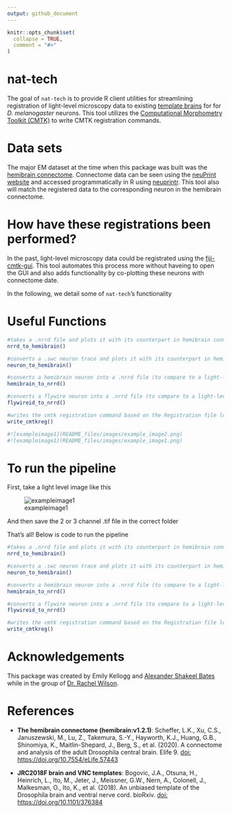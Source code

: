 ```yaml
---
output: github_document
---
```


<!-- README.md is generated from README.Rmd. Please edit that file -->

```r
knitr::opts_chunk$set(
  collapse = TRUE,
  comment = "#>"
)
```

# nat-tech

<!-- badges: start -->
<!-- badges: end -->

The goal of `nat-tech` is to provide R client utilities for streamlining registration of light-level microscopy data to existing [template brains](https://www.janelia.org/open-science/jrc-2018-brain-templates) for for *D. melanogaster* neurons. This tool utilizes the [Computational Morphometry Toolkit (CMTK)](https://www.nitrc.org/projects/cmtk/) to write CMTK registration commands. 

# Data sets
The major EM dataset at the time when this package was built was the [hemibrain connectome](https://www.janelia.org/project-team/flyem/hemibrain). Connectome data can be seen using the 
[neuPrint website](https://neuprint.janelia.org/help/videos?dataset=hemibrain) and accessed programmatically in R using [neuprintr](https://github.com/natverse/neuprintr). This tool also will match the registered data to the corresponding neuron in the hemibrain connectome. 

# How have these registrations been performed? 
In the past, light-level microscopy data could be registrated using the [fiji-cmtk-gui](https://github.com/jefferis/fiji-cmtk-gui). This tool automates this process more without haveing to open the GUI and also adds functionality by co-plotting these neurons with connectome date. 

In the following, we detail some of `nat-tech`'s functionality 

# Useful Functions
```r
#takes a .nrrd file and plots it with its counterpart in hemibrain connectome
nrrd_to_hemibrain()

#converts a .swc neuron trace and plots it with its counterpart in hemibrain connectome
neuron_to_hemibrain()

#converts a hemibrain neuron into a .nrrd file (to compare to a light-level image image)
hemibrain_to_nrrd()

#converts a flywire neuron into a .nrrd file (to compare to a light-level image image)
flywireid_to_nrrd()

#writes the cmtk registration command based on the Registration file location
write_cmtkreg()

#![exampleimage1](README_files/images/example_image2.png)
#![exampleimage1](README_files/images/example_image1.png)
```

# To run the pipeline

First, take a light level image like this

![exampleimage1](README_files/images/example_image3.png)

And then save the 2 or 3 channel .tif file in the correct folder

That's all! Below is code to run the pipeline
```r
#takes a .nrrd file and plots it with its counterpart in hemibrain connectome
nrrd_to_hemibrain()

#converts a .swc neuron trace and plots it with its counterpart in hemibrain connectome
neuron_to_hemibrain()

#converts a hemibrain neuron into a .nrrd file (to compare to a light-level image image)
hemibrain_to_nrrd()

#converts a flywire neuron into a .nrrd file (to compare to a light-level image image)
flywireid_to_nrrd()

#writes the cmtk registration command based on the Registration file location
write_cmtkreg()

```


# Acknowledgements

This package was created by Emily Kellogg and [Alexander Shakeel Bates](https://scholar.google.com/citations?user=BOVTiXIAAAAJ&hl=en) while in the group of [Dr. Rachel Wilson](https://en.wikipedia.org/wiki/Rachel_Wilson_(neurobiologist)). 

# References
* **The hemibrain connectome (hemibrain:v1.2.1)**: Scheffer, L.K., Xu, C.S., Januszewski, M., Lu, Z., Takemura, S.-Y., Hayworth, K.J., Huang, G.B., Shinomiya, K., Maitlin-Shepard, J., Berg, S., et al. (2020). A connectome and analysis of the adult Drosophila central brain. Elife 9. [doi: https://doi.org/10.7554/eLife.57443]( https://doi.org/10.7554/eLife.57443)

* **JRC2018F brain and VNC templates**: Bogovic, J.A., Otsuna, H., Heinrich, L., Ito, M., Jeter, J., Meissner, G.W., Nern, A., Colonell, J., Malkesman, O., Ito, K., et al. (2018). An unbiased template of the Drosophila brain and ventral nerve cord. bioRxiv. [doi: https://doi.org/10.1101/376384](https://doi.org/10.1101/376384)